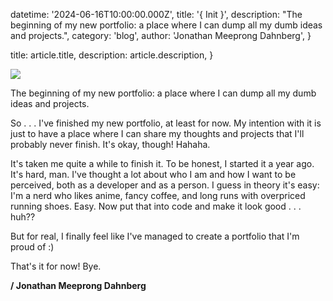   datetime: '2024-06-16T10:00:00.000Z',
  title: '{ Init }',
  description:
    "The beginning of my new portfolio: a place where I can dump all my dumb ideas and projects.",
  category: 'blog',
  author: 'Jonathan Meeprong Dahnberg',
}

  title: article.title,
  description: article.description,
}

![](./anime-tired.gif)

The beginning of my new portfolio: a place where I can dump all my dumb ideas and projects.

So . . . I've finished my new portfolio, at least for now. My intention with it is just to have a place where I can share my thoughts and projects that I'll probably never finish. It's okay, though! Hahaha.

It's taken me quite a while to finish it. To be honest, I started it a year ago. It's hard, man. I've thought a lot about who I am and how I want to be perceived, both as a developer and as a person. I guess in theory it's easy: I'm a nerd who likes anime, fancy coffee, and long runs with overpriced running shoes. Easy. Now put that into code and make it look good . . . huh??

But for real, I finally feel like I've managed to create a portfolio that I'm proud of :)

That's it for now! Bye.

**/ Jonathan Meeprong Dahnberg**